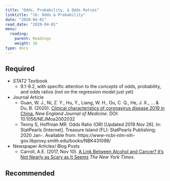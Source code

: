 ```yaml
---
title: "Odds, Probability, & Odds Ratios"
linktitle: "16: Odds & Probability"
date: "2020-04-01"
read_date: "2020-04-01"
menu:
  reading:
    parent: Readings
    weight: 16
type: docs
---
```


## Required  

- <i class="fas fa-book"></i>  _STAT2_ Textbook
  - 9.1-9.2, with specific attention to the _concepts_ of odds, probability, and odds ratios (not on the regression model just yet) 

- <i class="fas fa-book-medical"></i> Journal Article
  - Guan, W. J., Ni, Z. Y., Hu, Y., Liang, W. H., Ou, C. Q., He, J. X., ... & Du, B. (2020). [Clinical characteristics of coronavirus disease 2019 in China.](https://www-nejm-org.libproxy.smith.edu/doi/full/10.1056/NEJMoa2002032) _New England Journal of Medicine_. DOI: 10.1056/NEJMoa2002032
  - Tenny S, Hoffman MR. Odds Ratio (OR) [Updated 2019 Nov 26]. In: StatPearls [Internet]. Treasure Island (FL): StatPearls Publishing; 2020 Jan-. Available from: https://www-ncbi-nlm-nih-gov.libproxy.smith.edu/books/NBK431098/
  
- <i class="fas fa-newspaper"></i> Newspaper Articles/ Blog Posts
  - Carroll, A.E. (2017, Nov 10). [A Link Between Alcohol and Cancer? It’s Not Nearly as Scary as It Seems](https://www.nytimes.com/2017/11/10/upshot/health-alcohol-cancer-research.html) _The New York Times_.   

## Recommended

